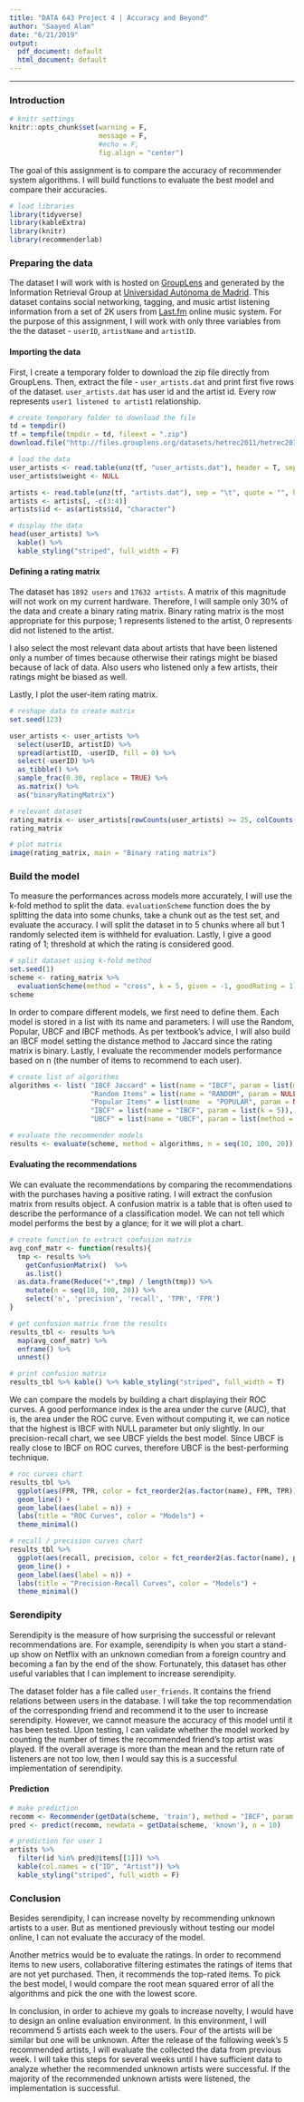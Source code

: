 ```yaml
---
title: "DATA 643 Project 4 | Accuracy and Beyond"
author: "Saayed Alam"
date: "6/21/2019"
output:
  pdf_document: default
  html_document: default
---
```


***

### Introduction 
```r
# knitr settings
knitr::opts_chunk$set(warning = F, 
                      message = F,
                      #echo = F,
                      fig.align = "center")
```

The goal of this assignment is to compare the accuracy of recommender system algorithms. I will build functions to evaluate the best model and compare their accuracies.  
```r
# load libraries
library(tidyverse)
library(kableExtra)
library(knitr)
library(recommenderlab)
```

### Preparing the data
The dataset I will work with is hosted on [GroupLens](https://grouplens.org/) and generated by the Information Retrieval Group at [Universidad Autónoma de Madrid](http://ir.ii.uam.es). This dataset contains social networking, tagging, and music artist listening information from a set of 2K users from [Last.fm](http://www.last.fm ) online music system. For the purpose of this assignment, I will work with only three variables from the the dataset - `userID`, `artistName` and `artistID`.

#### Importing the data
First, I create a temporary folder to download the zip file directly from GroupLens. Then, extract the file - `user_artists.dat` and print first five rows of the dataset. `user_artists.dat` has user id and the artist id. Every row represents `user1 listened to artist1` relationship. 
```r
# create temporary folder to download the file
td = tempdir()
tf = tempfile(tmpdir = td, fileext = ".zip")
download.file("http://files.grouplens.org/datasets/hetrec2011/hetrec2011-lastfm-2k.zip", tf)

# load the data
user_artists <- read.table(unz(tf, "user_artists.dat"), header = T, sep = '\t')
user_artists$weight <- NULL

artists <- read.table(unz(tf, "artists.dat"), sep = "\t", quote = "", header = T,  fill = T)
artists <- artists[, -c(3:4)]
artists$id <- as(artists$id, "character")

# display the data
head(user_artists) %>% 
  kable() %>% 
  kable_styling("striped", full_width = F)
```

#### Defining a rating matrix
The dataset has `1892 users` and `17632 artists`. A matrix of this magnitude will not work on my current hardware. Therefore, I will sample only 30% of the data and create a binary rating matrix. Binary rating matrix is the most appropriate for this purpose; 1 represents listened to the artist, 0 represents did not listened to the artist. 

I also select the most relevant data about artists that have been listened only a number of times because otherwise their ratings might be biased because of lack of data. Also users who listened only a few artists, their ratings might be biased as well.

Lastly, I plot the user-item rating matrix. 
```r
# reshape data to create matrix
set.seed(123)

user_artists <- user_artists %>% 
  select(userID, artistID) %>% 
  spread(artistID, -userID, fill = 0) %>% 
  select(-userID) %>% 
  as_tibble() %>% 
  sample_frac(0.30, replace = TRUE) %>% 
  as.matrix() %>% 
  as("binaryRatingMatrix")

# relevant dataset
rating_matrix <- user_artists[rowCounts(user_artists) >= 25, colCounts(user_artists) >= 5]
rating_matrix
```



```r
# plot matrix
image(rating_matrix, main = "Binary rating matrix")
```
### Build the model
To measure the performances across models more accurately, I will use the k-fold method to split the data. `evaluationScheme` function does the by splitting the data into some chunks, take a chunk out as the test set, and evaluate the accuracy. I will split the dataset in to 5 chunks where all but 1 randomly selected item is withheld for evaluation. Lastly, I give a good rating of 1; threshold at which the rating is considered good.
```r
# split dataset using k-fold method
set.seed(1)
scheme <- rating_matrix %>% 
  evaluationScheme(method = "cross", k = 5, given = -1, goodRating = 1)
scheme
```

In order to compare different models, we first need to define them. Each model is stored in a list with its name and parameters. I will use the Random, Popular, UBCF and IBCF methods. As per textbook's advice, I will also build an IBCF model setting the distance method to Jaccard since the rating matrix is binary. Lastly, I evaluate the recommender models performance based on n (the number of items to recommend to each user).
```r
# create list of algorithms
algorithms <- list( "IBCF Jaccard" = list(name = "IBCF", param = list(method = "Jaccard")),
                    "Random Items" = list(name = "RANDOM", param = NULL),
                    "Popular Items" = list(name  = "POPULAR", param = NULL),
                    "IBCF" = list(name = "IBCF", param = list(k = 5)),
                    "UBCF" = list(name = "UBCF", param = list(method = "Cosine", nn = 500)))

# evaluate the recommender models
results <- evaluate(scheme, method = algorithms, n = seq(10, 100, 20))
```

#### Evaluating the recommendations
We can evaluate the recommendations by comparing the recommendations with the purchases having a positive rating. I will extract the confusion matrix from results object. A confusion matrix is a table that is often used to describe the performance of a classification model. We can not tell which model performs the best by a glance; for it we will plot a chart.
```r
# create function to extract confusion matrix
avg_conf_matr <- function(results){
  tmp <- results %>%
    getConfusionMatrix()  %>%  
    as.list() 
  as.data.frame(Reduce("+",tmp) / length(tmp)) %>%
    mutate(n = seq(10, 100, 20)) %>%
    select('n', 'precision', 'recall', 'TPR', 'FPR') 
}

# get confusion matrix from the results
results_tbl <- results %>% 
  map(avg_conf_matr) %>% 
  enframe() %>% 
  unnest()

# print confusion matrix 
results_tbl %>% kable() %>% kable_styling("striped", full_width = T)
```

We can compare the models by building a chart displaying their ROC curves. A good performance index is the area under the curve (AUC), that is, the area under the ROC curve. Even without computing it, we can notice that the highest is IBCF with NULL parameter but only slightly. In our precision-recall chart, we see UBCF yields the best model. Since UBCF is really close to IBCF on ROC curves, therefore UBCF is the best-performing technique.
```r
# roc curves chart
results_tbl %>% 
  ggplot(aes(FPR, TPR, color = fct_reorder2(as.factor(name), FPR, TPR))) +
  geom_line() +
  geom_label(aes(label = n)) +
  labs(title = "ROC Curves", color = "Models") +
  theme_minimal()
```

```r
# recall / precision curves chart
results_tbl %>%
  ggplot(aes(recall, precision, color = fct_reorder2(as.factor(name), precision, recall))) +
  geom_line() +
  geom_label(aes(label = n)) +
  labs(title = "Precision-Recall Curves", color = "Models") +
  theme_minimal()
```
### Serendipity  
Serendipity is the measure of how surprising the successful or relevant recommendations are. For example, serendipity is when you start a stand-up show on Netflix with an unknown comedian from a foreign country and becoming a fan by the end of the show. Fortunately, this dataset has other useful variables that I can implement to increase serendipity. 

The dataset folder has a file called `user_friends`. It contains the friend relations between users in the database. I will take the top recommendation of the corresponding friend and recommend it to the user to increase serendipity. However, we cannot measure the accuracy of this model until it has been tested. Upon testing, I can validate whether the model worked by counting the number of times the recommended friend's top artist was played. If the overall average is more than the mean and the return rate of listeners are not too low, then I would say this is a successful implementation of serendipity.

#### Prediction  
```r
# make prediction
recomm <- Recommender(getData(scheme, 'train'), method = "IBCF", param = list(k = 50))
pred <- predict(recomm, newdata = getData(scheme, 'known'), n = 10)

# prediction for user 1
artists %>% 
  filter(id %in% pred@items[[1]]) %>% 
  kable(col.names = c("ID", "Artist")) %>% 
  kable_styling("striped", full_width = F)
```

### Conclusion
Besides serendipity, I can increase novelty by recommending unknown artists to a user. But as mentioned previously without testing our model online, I can not evaluate the accuracy of the model. 

Another metrics would be to evaluate the ratings. In order to recommend items to new users, collaborative filtering estimates the
ratings of items that are not yet purchased. Then, it recommends the top-rated items. To pick the best model, I would compare the root mean squared error of all the algorithms and pick the one with the lowest score. 

In conclusion, in order to achieve my goals to increase novelty, I would have to design an online evaluation environment. In this environment, I will recommend  5 artists each week to the users. Four of the artists will be similar but one will be unknown. After the release of the following week's 5 recommended artists, I will evaluate the collected the data from previous week. I will take this steps for several weeks until I have sufficient data to analyze whether the recommended unknown artists were successful. If the majority of the recommended unknown artists were listened, the implementation is successful.



